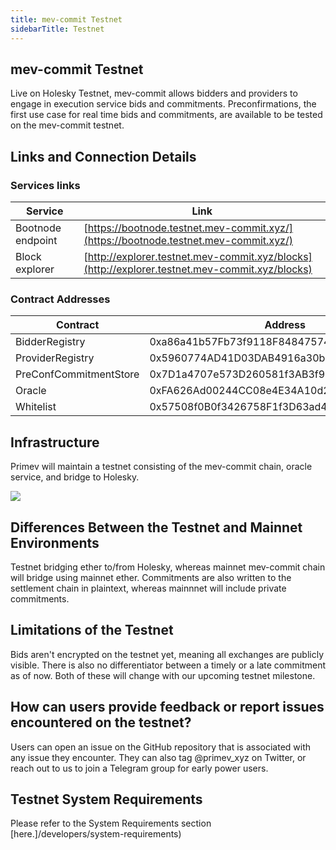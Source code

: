 ```yaml
---
title: mev-commit Testnet
sidebarTitle: Testnet
---
```


## mev-commit Testnet

Live on Holesky Testnet, mev-commit allows bidders and providers to engage in execution service bids and commitments. Preconfirmations, the first use case for real time bids and commitments, are available to be tested on the mev-commit testnet.

## **Links and Connection Details**

### **Services links**

| Service           | Link                                                                                           |
| ----------------- | ---------------------------------------------------------------------------------------------- |
| Bootnode endpoint | [https://bootnode.testnet.mev-commit.xyz/](https://bootnode.testnet.mev-commit.xyz/)           |
| Block explorer    | [http://explorer.testnet.mev-commit.xyz/blocks](http://explorer.testnet.mev-commit.xyz/blocks) |

### **Contract Addresses**

<table>
  <thead>
    <tr>
      <th width="299">Contract</th>
      <th>Address</th>
    </tr>
  </thead>
  <tbody>
    <tr>
      <td>BidderRegistry</td>
      <td>0xa86a41b57Fb73f9118F84847574517258d29eAD0</td>
    </tr>
    <tr>
      <td>ProviderRegistry</td>
      <td>0x5960774AD41D03DAB4916a30bD2190f8b3b3b4b2</td>
    </tr>
    <tr>
      <td>PreConfCommitmentStore</td>
      <td>0x7D1a4707e573D260581f3AB3f90f697Ab03fC6Dd</td>
    </tr>
    <tr>
      <td>Oracle</td>
      <td>0xFA626Ad00244CC08e4E34A10d2d1Aa1E930AA6dC</td>
    </tr>
    <tr>
      <td>Whitelist</td>
      <td>0x57508f0B0f3426758F1f3D63ad4935a7c9383620</td>
    </tr>
  </tbody>
</table>

## Infrastructure

Primev will maintain a testnet consisting of the mev-commit chain, oracle service, and bridge to Holesky.

<Frame>
  <img src="/images/mev-commit-nodes.png" />
</Frame>

## Differences Between the Testnet and Mainnet Environments

Testnet bridging ether to/from Holesky, whereas mainnet mev-commit chain will bridge using mainnet ether. Commitments are also written to the settlement chain in plaintext, whereas mainnnet will include private commitments.

## Limitations of the Testnet

Bids aren't encrypted on the testnet yet, meaning all exchanges are publicly visible. There is also no differentiator between a timely or a late commitment as of now. Both of these will change with our upcoming testnet milestone.

## How can users provide feedback or report issues encountered on the testnet?

Users can open an issue on the GitHub repository that is associated with any issue they encounter. They can also tag @primev_xyz on Twitter, or reach out to us to join a Telegram group for early power users.

## Testnet System Requirements

Please refer to the System Requirements section [here.]/developers/system-requirements)

